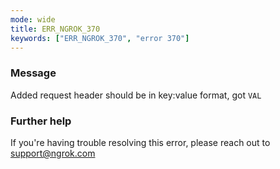 ```yaml
---
mode: wide
title: ERR_NGROK_370
keywords: ["ERR_NGROK_370", "error 370"]
---
```



### Message

Added request header should be in key:value format, got `VAL`

<ErrorDetails />

### Further help

If you're having trouble resolving this error, please reach out to [support@ngrok.com](mailto:support@ngrok.com?subject=Help%20with%20ERR_NGROK_370)
